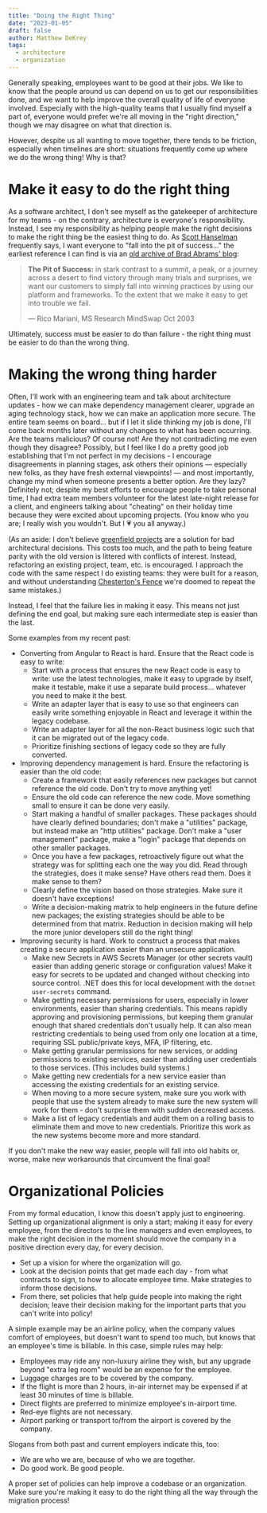 ```yaml
---
title: "Doing the Right Thing"
date: "2023-01-05"
draft: false
author: Matthew DeKrey
tags:
  - architecture
  - organization
---
```


Generally speaking, employees want to be good at their jobs. We like to know that the people around us can depend on us
to get our responsibilities done, and we want to help improve the overall quality of life of everyone involved.
Especially with the high-quality teams that I usually find myself a part of, everyone would prefer we're all moving in
the "right direction," though we may disagree on what that direction is.

However, despite us all wanting to move together, there tends to be friction, especially when timelines are short:
situations frequently come up where we do the wrong thing! Why is that?

# Make it easy to do the right thing

As a software architect, I don't see myself as the gatekeeper of architecture for my teams - on the contrary,
architecture is everyone's responsibility. Instead, I see my responsibility as helping people make the right decisions
to make the right thing be the easiest thing to do. As [Scott Hanselman](https://www.hanselman.com/) frequently says,
I want everyone to "fall into the pit of success..." the earliest reference I can find is via an
[old archive of Brad Abrams' blog](https://learn.microsoft.com/en-us/archive/blogs/brada/the-pit-of-success):

> **The Pit of Success:** in stark contrast to a summit, a peak, or a journey across a desert to find victory through
> many trials and surprises, we want our customers to simply fall into winning practices by using our platform and
> frameworks. To the extent that we make it easy to get into trouble we fail.
>
> &mdash; Rico Mariani, MS Research MindSwap Oct 2003

Ultimately, success must be easier to do than failure - the right thing must be easier to do than the wrong thing.

# Making the wrong thing harder

Often, I'll work with an engineering team and talk about architecture updates - how we can make dependency management
clearer, upgrade an aging technology stack, how we can make an application more secure. The entire team seems on
board... but if I let it slide thinking my job is done, I'll come back months later without any changes to what has
been occurring. Are the teams malicious? Of course not! Are they not contradicting me even though they disagree?
Possibly, but I feel like I do a pretty good job establishing that I'm not perfect in my decisions - I encourage
disagreements in planning stages, ask others their opinions &mdash; especially new folks, as they have fresh external
viewpoints! &mdash; and most importantly, change my mind when someone presents a better option. Are they lazy?
Definitely not; despite my best efforts to encourage people to take personal time, I had extra team members volunteer
for the latest late-night release for a client, and engineers talking about "cheating" on their holiday time because
they were excited about upcoming projects. (You know who you are; I really wish you wouldn't. But I 💗 you all anyway.)

(As an aside: I don't believe [greenfield projects](https://en.wikipedia.org/wiki/Greenfield_project) are a solution for
bad architectural decisions. This costs too much, and the path to being feature parity with the old version is littered
with conflicts of interest. Instead, refactoring an existing project, team, etc. is encouraged. I approach the code with
the same respect I do existing teams: they were built for a reason, and without understanding
[Chesterton's Fence](https://thoughtbot.com/blog/chestertons-fence) we're doomed to repeat the same mistakes.)

Instead, I feel that the failure lies in making it easy. This means not just defining the end goal, but making sure each
intermediate step is easier than the last.

Some examples from my recent past:

- Converting from Angular to React is hard. Ensure that the React code is easy to write:
	- Start with a process that ensures the new React code is easy to write: use the latest technologies, make it easy
	  to upgrade by itself, make it testable, make it use a separate build process... whatever you need to make it the
	  best.
	- Write an adapter layer that is easy to use so that engineers can easily write something enjoyable in React and
	  leverage it within the legacy codebase.
	- Write an adapter layer for all the non-React business logic such that it can be migrated out of the legacy code.
	- Prioritize finishing sections of legacy code so they are fully converted.
- Improving dependency management is hard. Ensure the refactoring is easier than the old code:
	- Create a framework that easily references new packages but cannot reference the old code. Don't try to move
	  anything yet!
	- Ensure the old code can reference the new code. Move something small to ensure it can be done very easily.
	- Start making a handful of smaller packages. These packages should have clearly defined boundaries; don't make a
	  "utilities" package, but instead make an "http utilities" package. Don't make a "user management" package,
	  make a "login" package that depends on other smaller packages.
	- Once you have a few packages, retroactively figure out what the strategy was for splitting each one the way you
	  did. Read through the strategies, does it make sense? Have others read them. Does it make sense to them?
	- Clearly define the vision based on those strategies. Make sure it doesn't have exceptions!
	- Write a decision-making matrix to help engineers in the future define new packages; the existing strategies should
	  be able to be determined from that matrix. Reduction in decision making will help the more junior developers still
	  do the right thing!
- Improving security is hard. Work to construct a process that makes creating a secure application easier than an
  unsecure application.
	- Make new Secrets in AWS Secrets Manager (or other secrets vault) easier than adding generic storage or
	  configuration values! Make it easy for secrets to be updated and changed without checking into source control.
	  .NET does this for local development with the `dotnet user-secrets` command.
	- Make getting necessary permissions for users, especially in lower environments, easier than sharing credentials.
	  This means rapidly approving and provisioning permissions, but keeping them granular enough that shared
	  credentials don't usually help. It can also mean restricting credentials to being used from only one location at
	  a time, requiring SSL public/private keys, MFA, IP filtering, etc.
	- Make getting granular permissions for new services, or adding permissions to existing services, easier than adding
	  user credentials to those services. (This includes build systems.)
	- Make getting new credentials for a new service easier than accessing the existing credentials for an existing
	  service.
	- When moving to a more secure system, make sure you work with people that use the system already to make sure the
	  new system will work for them - don't surprise them with sudden decreased access.
	- Make a list of legacy credentials and audit them on a rolling basis to eliminate them and move to new credentials.
	  Prioritize this work as the new systems become more and more standard.

If you don't make the new way easier, people will fall into old habits or, worse, make new workarounds that circumvent
the final goal!

# Organizational Policies

From my formal education, I know this doesn't apply just to engineering. Setting up organizational alignment is only a
start; making it easy for every employee, from the directors to the line managers and even employees, to make the right
decision in the moment should move the company in a positive direction every day, for every decision.

- Set up a vision for where the organization will go.
- Look at the decision points that get made each day - from what contracts to sign, to how to allocate employee time.
  Make strategies to inform those decisions.
- From there, set policies that help guide people into making the right decision; leave their decision making for the
  important parts that you can't write into policy!

A simple example may be an airline policy, when the company values comfort of employees, but doesn't want to spend too
much, but knows that an employee's time is billable. In this case, simple rules may help:
- Employees may ride any non-luxury airline they wish, but any upgrade beyond "extra leg room" would be an expense for
  the employee.
- Luggage charges are to be covered by the company.
- If the flight is more than 2 hours, in-air internet may be expensed if at least 30 minutes of time is billable.
- Direct flights are preferred to minimize employee's in-airport time.
- Red-eye flights are not necessary.
- Airport parking or transport to/from the airport is covered by the company.

Slogans from both past and current employers indicate this, too:
- We are who we are, because of who we are together.
- Do good work. Be good people.

A proper set of policies can help improve a codebase or an organization. Make sure you're making it easy to do the
right thing all the way through the migration process!
